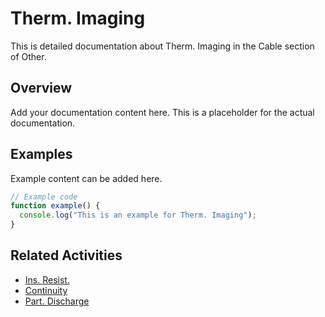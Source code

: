 # Therm. Imaging

This is detailed documentation about Therm. Imaging in the Cable section of Other.

## Overview

Add your documentation content here. This is a placeholder for the actual documentation.

## Examples

Example content can be added here.

```typescript
// Example code
function example() {
  console.log("This is an example for Therm. Imaging");
}
```

## Related Activities

- [Ins. Resist.](/docs/other/cable/ins-resist)
- [Continuity](/docs/other/cable/continuity)
- [Part. Discharge](/docs/other/cable/part-discharge)

